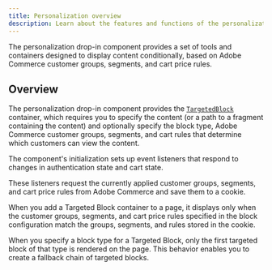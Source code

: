 ```yaml
---
title: Personalization overview
description: Learn about the features and functions of the personalization drop-in component.
---
```


The personalization drop-in component provides a set of tools and containers designed to display content conditionally, based on Adobe Commerce customer groups, segments, and cart price rules.

## Overview

The personalization drop-in component provides the [`TargetedBlock`](containers/targeted-block/) container, which requires you to specify the content (or a path to a fragment containing the content) and optionally specify the block type, Adobe Commerce customer groups, segments, and cart rules that determine which customers can view the content.

The component's initialization sets up event listeners that respond to changes in authentication state and cart state.

These listeners request the currently applied customer groups, segments, and cart price rules from Adobe Commerce and save them to a cookie.

When you add a Targeted Block container to a page, it displays only when the customer groups, segments, and cart price rules specified in the block configuration match the groups, segments, and rules stored in the cookie.

When you specify a block type for a Targeted Block, only the first targeted block of that type is rendered on the page. This behavior enables you to create a fallback chain of targeted blocks.
